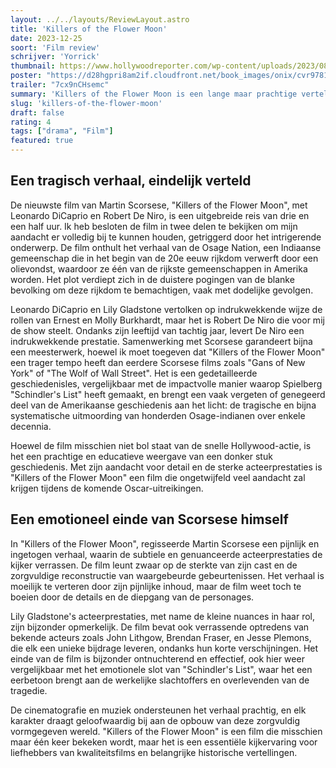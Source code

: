 ```yaml
---
layout: ../../layouts/ReviewLayout.astro
title: 'Killers of the Flower Moon'
date: 2023-12-25
soort: 'Film review'
schrijver: 'Yorrick'
thumbnail: https://www.hollywoodreporter.com/wp-content/uploads/2023/08/killers-of-the-flower-moon-KillersOfTheFlowerMoon_Feature_06688F_rgb.jpg?w=1296
poster: "https://d28hgpri8am2if.cloudfront.net/book_images/onix/cvr9781398513341/killers-of-the-flower-moon-9781398513341_hr.jpg"
trailer: "7cx9nCHsemc"
summary: 'Killers of the Flower Moon is een lange maar prachtige vertelling over een vergeten (of verzwegen?) stukje Amerikaanse geschiedenis. De acteerprestaties zijn supergoed en wat tegenwoordig bijna verwacht wordt van een Scorsese film. Hoewel ik deze film niet snel een tweede keer zal opzetten is het wel een bijna verplichte watch voor filmfans die houden van historische vertellingen.'
slug: 'killers-of-the-flower-moon'
draft: false
rating: 4
tags: ["drama", "Film"]
featured: true
---
```


## Een tragisch verhaal, eindelijk verteld

De nieuwste film van Martin Scorsese, "Killers of the Flower Moon", met Leonardo DiCaprio en Robert De Niro, is een uitgebreide reis van drie en een half uur. Ik heb besloten de film in twee delen te bekijken om mijn aandacht er volledig bij te kunnen houden, getriggerd door het intrigerende onderwerp. De film onthult het verhaal van de Osage Nation, een Indiaanse gemeenschap die in het begin van de 20e eeuw rijkdom verwerft door een olievondst, waardoor ze één van de rijkste gemeenschappen in Amerika worden. Het plot verdiept zich in de duistere pogingen van de blanke bevolking om deze rijkdom te bemachtigen, vaak met dodelijke gevolgen.

Leonardo DiCaprio en Lily Gladstone vertolken op indrukwekkende wijze de rollen van Ernest en Molly Burkhardt, maar het is Robert De Niro die voor mij de show steelt. Ondanks zijn leeftijd van tachtig jaar, levert De Niro een indrukwekkende prestatie. Samenwerking met Scorsese garandeert bijna een meesterwerk, hoewel ik moet toegeven dat "Killers of the Flower Moon" een trager tempo heeft dan eerdere Scorsese films zoals "Gans of New York" of "The Wolf of Wall Street". Het is een gedetailleerde geschiedenisles, vergelijkbaar met de impactvolle manier waarop Spielberg "Schindler's List" heeft gemaakt, en brengt een vaak vergeten of genegeerd deel van de Amerikaanse geschiedenis aan het licht: de tragische en bijna systematische uitmoording van honderden Osage-indianen over enkele decennia.

Hoewel de film misschien niet bol staat van de snelle Hollywood-actie, is het een prachtige en educatieve weergave van een donker stuk geschiedenis. Met zijn aandacht voor detail en de sterke acteerprestaties is "Killers of the Flower Moon" een film die ongetwijfeld veel aandacht zal krijgen tijdens de komende Oscar-uitreikingen.

## Een emotioneel einde van Scorsese himself

In "Killers of the Flower Moon", regisseerde Martin Scorsese een pijnlijk en ingetogen verhaal, waarin de subtiele en genuanceerde acteerprestaties de kijker verrassen. De film leunt zwaar op de sterkte van zijn cast en de zorgvuldige reconstructie van waargebeurde gebeurtenissen. Het verhaal is moeilijk te verteren door zijn pijnlijke inhoud, maar de film weet toch te boeien door de details en de diepgang van de personages. 

Lily Gladstone's acteerprestaties, met name de kleine nuances in haar rol, zijn bijzonder opmerkelijk. De film bevat ook verrassende optredens van bekende acteurs zoals John Lithgow, Brendan Fraser, en Jesse Plemons, die elk een unieke bijdrage leveren, ondanks hun korte verschijningen. Het einde van de film is bijzonder ontnuchterend en effectief, ook hier weer vergelijkbaar met het emotionele slot van "Schindler's List", waar het een eerbetoon brengt aan de werkelijke slachtoffers en overlevenden van de tragedie.

De cinematografie en muziek ondersteunen het verhaal prachtig, en elk karakter draagt geloofwaardig bij aan de opbouw van deze zorgvuldig vormgegeven wereld. "Killers of the Flower Moon" is een film die misschien maar één keer bekeken wordt, maar het is een essentiële kijkervaring voor liefhebbers van kwaliteitsfilms en belangrijke historische vertellingen.
